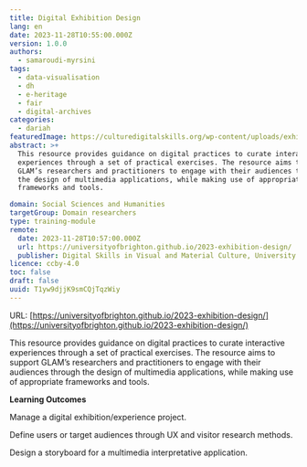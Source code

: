 ```yaml
---
title: Digital Exhibition Design
lang: en
date: 2023-11-28T10:55:00.000Z
version: 1.0.0
authors:
  - samaroudi-myrsini
tags:
  - data-visualisation
  - dh
  - e-heritage
  - fair
  - digital-archives
categories:
  - dariah
featuredImage: https://culturedigitalskills.org/wp-content/uploads/exhibitiondesign_poster.png
abstract: >+
  This resource provides guidance on digital practices to curate interactive
  experiences through a set of practical exercises. The resource aims to support
  GLAM’s researchers and practitioners to engage with their audiences through
  the design of multimedia applications, while making use of appropriate
  frameworks and tools.

domain: Social Sciences and Humanities
targetGroup: Domain researchers
type: training-module
remote:
  date: 2023-11-28T10:57:00.000Z
  url: https://universityofbrighton.github.io/2023-exhibition-design/
  publisher: Digital Skills in Visual and Material Culture, University of Brighton
licence: ccby-4.0
toc: false
draft: false
uuid: T1yw9djjK9smCQjTqzWiy
---
```

URL: [https://universityofbrighton.github.io/2023-exhibition-design/](https://universityofbrighton.github.io/2023-exhibition-design/)



This resource provides guidance on digital practices to curate interactive experiences through a set of practical exercises. The resource aims to support GLAM’s researchers and practitioners to engage with their audiences through the design of multimedia applications, while making use of appropriate frameworks and tools.



**Learning Outcomes**

Manage a digital exhibition/experience project.

Define users or target audiences through UX and visitor research methods.

Design a storyboard for a multimedia interpretative application.
